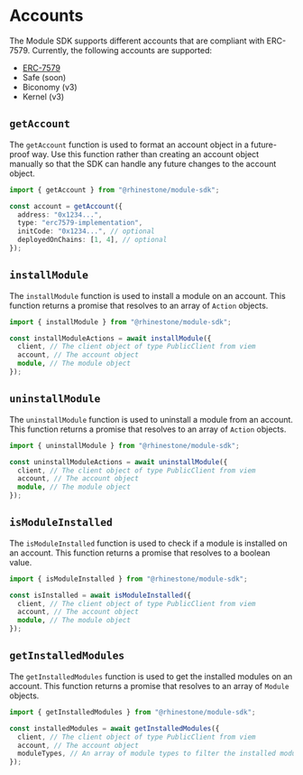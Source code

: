 # Accounts

The Module SDK supports different accounts that are compliant with ERC-7579. Currently, the following accounts are supported:

- [ERC-7579](https://erc7579.com/)
- Safe (soon)
- Biconomy (v3)
- Kernel (v3)

## `getAccount`

The `getAccount` function is used to format an account object in a future-proof way. Use this function rather than creating an account object manually so that the SDK can handle any future changes to the account object.

```typescript
import { getAccount } from "@rhinestone/module-sdk";

const account = getAccount({
  address: "0x1234...",
  type: "erc7579-implementation",
  initCode: "0x1234...", // optional
  deployedOnChains: [1, 4], // optional
});
```

## `installModule`

The `installModule` function is used to install a module on an account. This function returns a promise that resolves to an array of `Action` objects.

```typescript
import { installModule } from "@rhinestone/module-sdk";

const installModuleActions = await installModule({
  client, // The client object of type PublicClient from viem
  account, // The account object
  module, // The module object
});
```

## `uninstallModule`

The `uninstallModule` function is used to uninstall a module from an account. This function returns a promise that resolves to an array of `Action` objects.

```typescript
import { uninstallModule } from "@rhinestone/module-sdk";

const uninstallModuleActions = await uninstallModule({
  client, // The client object of type PublicClient from viem
  account, // The account object
  module, // The module object
});
```

## `isModuleInstalled`

The `isModuleInstalled` function is used to check if a module is installed on an account. This function returns a promise that resolves to a boolean value.

```typescript
import { isModuleInstalled } from "@rhinestone/module-sdk";

const isInstalled = await isModuleInstalled({
  client, // The client object of type PublicClient from viem
  account, // The account object
  module, // The module object
});
```

## `getInstalledModules`

The `getInstalledModules` function is used to get the installed modules on an account. This function returns a promise that resolves to an array of `Module` objects.

```typescript
import { getInstalledModules } from "@rhinestone/module-sdk";

const installedModules = await getInstalledModules({
  client, // The client object of type PublicClient from viem
  account, // The account object
  moduleTypes, // An array of module types to filter the installed modules (optional, default is all module types)
});
```

